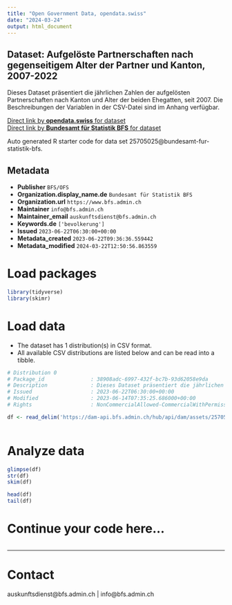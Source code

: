 ```yaml
---
title: "Open Government Data, opendata.swiss"
date: "2024-03-24"
output: html_document
---
```


## Dataset: Aufgelöste Partnerschaften nach gegenseitigem Alter der Partner und Kanton, 2007-2022

Dieses Dataset präsentiert die jährlichen Zahlen der aufgelösten Partnerschaften nach Kanton und Alter der beiden Ehegatten, seit 2007. Die Beschreibungen der Variablen in der CSV-Datei sind im Anhang verfügbar.

[Direct link by **opendata.swiss** for dataset](https://opendata.swiss/de/dataset/aufgeloste-partnerschaften-nach-gegenseitigem-alter-der-partner-und-kanton-2007-2022)<br>
[Direct link by **Bundesamt für Statistik BFS** for dataset](https://www.bfs.admin.ch/asset/de/ts-x-01.06.03.02)

Auto generated R starter code for data set 25705025@bundesamt-fur-statistik-bfs.

## Metadata

- **Publisher** `BFS/OFS`
- **Organization.display_name.de** `Bundesamt für Statistik BFS`
- **Organization.url** `https://www.bfs.admin.ch`
- **Maintainer** `info@bfs.admin.ch`
- **Maintainer_email** `auskunftsdienst@bfs.admin.ch`
- **Keywords.de** `['bevolkerung']`
- **Issued** `2023-06-22T06:30:00+00:00`
- **Metadata_created** `2023-06-22T09:36:36.559442`
- **Metadata_modified** `2024-03-22T12:50:56.863559`


# Load packages

```r

library(tidyverse)
library(skimr)

```

# Load data

-   The dataset has 1 distribution(s) in CSV format.
-   All available CSV distributions are listed below and can be read into a tibble.

```r

# Distribution 0
# Package_id               : 38908adc-6997-432f-bc7b-93d62058e9da
# Description              : Dieses Dataset präsentiert die jährlichen Zahlen der aufgelösten Partnerschaften nach Kanton und Alter der beiden Ehegatten, seit 2007. Die Beschreibungen der Variablen in der CSV-Datei sind im Anhang verfügbar.
# Issued                   : 2023-06-22T06:30:00+00:00
# Modified                 : 2023-06-14T07:35:25.686000+00:00
# Rights                   : NonCommercialAllowed-CommercialWithPermission-ReferenceRequired

df <- read_delim('https://dam-api.bfs.admin.ch/hub/api/dam/assets/25705041/master')



```

# Analyze data

```r

glimpse(df)
str(df)
skim(df)

head(df)
tail(df)

```

# Continue your code here...

```r

```

------------------------------------------------------------------------

# Contact

auskunftsdienst@bfs.admin.ch | info@bfs.admin.ch
